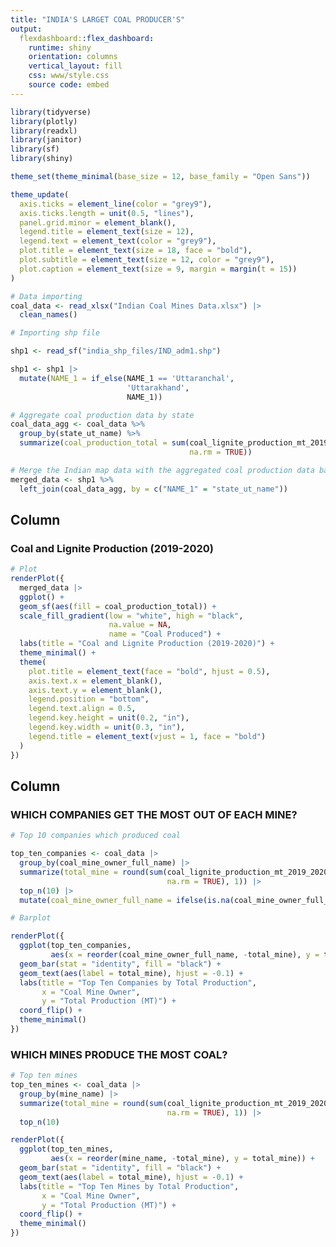 ```yaml
---
title: "INDIA'S LARGET COAL PRODUCER'S"
output: 
  flexdashboard::flex_dashboard:
    runtime: shiny
    orientation: columns
    vertical_layout: fill
    css: www/style.css
    source code: embed
---
```

```r
library(tidyverse)
library(plotly)
library(readxl)
library(janitor)
library(sf)
library(shiny)

theme_set(theme_minimal(base_size = 12, base_family = "Open Sans"))

theme_update(
  axis.ticks = element_line(color = "grey9"),
  axis.ticks.length = unit(0.5, "lines"),
  panel.grid.minor = element_blank(),
  legend.title = element_text(size = 12),
  legend.text = element_text(color = "grey9"),
  plot.title = element_text(size = 18, face = "bold"),
  plot.subtitle = element_text(size = 12, color = "grey9"),
  plot.caption = element_text(size = 9, margin = margin(t = 15))
)

# Data importing
coal_data <- read_xlsx("Indian Coal Mines Data.xlsx") |> 
  clean_names()

# Importing shp file

shp1 <- read_sf("india_shp_files/IND_adm1.shp")

shp1 <- shp1 |> 
  mutate(NAME_1 = if_else(NAME_1 == 'Uttaranchal',
                          'Uttarakhand',
                          NAME_1))

# Aggregate coal production data by state
coal_data_agg <- coal_data %>%
  group_by(state_ut_name) %>%
  summarize(coal_production_total = sum(coal_lignite_production_mt_2019_2020, 
                                        na.rm = TRUE))

# Merge the Indian map data with the aggregated coal production data based on state names
merged_data <- shp1 %>%
  left_join(coal_data_agg, by = c("NAME_1" = "state_ut_name"))

```
Column {data-width=500}
-----------------------------------------------------------------------

### Coal and Lignite Production (2019-2020)

```r
# Plot
renderPlot({
  merged_data |> 
  ggplot() +
  geom_sf(aes(fill = coal_production_total)) +
  scale_fill_gradient(low = "white", high = "black",
                      na.value = NA,
                      name = "Coal Produced") +
  labs(title = "Coal and Lignite Production (2019-2020)") + 
  theme_minimal() +
  theme(
    plot.title = element_text(face = "bold", hjust = 0.5),
    axis.text.x = element_blank(),
    axis.text.y = element_blank(),
    legend.position = "bottom",
    legend.text.align = 0.5,
    legend.key.height = unit(0.2, "in"),
    legend.key.width = unit(0.3, "in"),
    legend.title = element_text(vjust = 1, face = "bold")
  )
})

```

Column {data-width=450}
-----------------------------------------------------------------------

### WHICH COMPANIES GET THE MOST OUT OF EACH MINE?

```r
# Top 10 companies which produced coal

top_ten_companies <- coal_data |>
  group_by(coal_mine_owner_full_name) |>
  summarize(total_mine = round(sum(coal_lignite_production_mt_2019_2020,
                                   na.rm = TRUE), 1)) |>
  top_n(10) |>
  mutate(coal_mine_owner_full_name = ifelse(is.na(coal_mine_owner_full_name), 'Others', coal_mine_owner_full_name))

# Barplot

renderPlot({
  ggplot(top_ten_companies, 
         aes(x = reorder(coal_mine_owner_full_name, -total_mine), y = total_mine)) +
  geom_bar(stat = "identity", fill = "black") +
  geom_text(aes(label = total_mine), hjust = -0.1) +
  labs(title = "Top Ten Companies by Total Production",
       x = "Coal Mine Owner",
       y = "Total Production (MT)") +
  coord_flip() +
  theme_minimal()
})


```

### WHICH MINES PRODUCE THE MOST COAL?

```r

# Top ten mines
top_ten_mines <- coal_data |>
  group_by(mine_name) |>
  summarize(total_mine = round(sum(coal_lignite_production_mt_2019_2020,
                                   na.rm = TRUE), 1)) |>
  top_n(10)

renderPlot({
  ggplot(top_ten_mines, 
         aes(x = reorder(mine_name, -total_mine), y = total_mine)) +
  geom_bar(stat = "identity", fill = "black") +
  geom_text(aes(label = total_mine), hjust = -0.1) +
  labs(title = "Top Ten Mines by Total Production",
       x = "Coal Mine Owner",
       y = "Total Production (MT)") +
  coord_flip() +
  theme_minimal()
})


```

